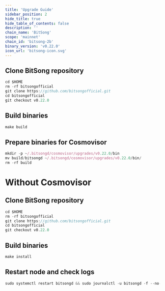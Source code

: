 ```yaml
---
title: 'Upgrade Guide'
sidebar_position: 2
hide_title: true
hide_table_of_contents: false
description: ''
chain_name: 'BitSong'
scope: 'mainnet'
chain_id: 'bitsong-2b'
binary_version: 'v0.22.0'
icon_url: 'bitsong-icon.svg'
---
```



<PageTitle
  iconUrl="img/bitsong-icon.svg"
  title="BitSong Upgrade Guide"
  chainId="bitsong-2b"
  version="v0.22.0"
/>

## Clone BitSong repository

```js
cd $HOME
rm -rf bitsongofficial
git clone https://github.com/bitsongofficial.git
cd bitsongofficial
git checkout v0.22.0
```

## Build binaries

```js
make build
```

## Prepare binaries for Cosmovisor

```js
mkdir -p ~/.bitsongd/cosmovisor/upgrades/v0.22.0/bin
mv build/bitsongd ~/.bitsongd/cosmovisor/upgrades/v0.22.0/bin/
rm -rf build
```

# Without Cosmovisor

## Clone BitSong repository

```js
cd $HOME
rm -rf bitsongofficial
git clone https://github.com/bitsongofficial.git
cd bitsongofficial
git checkout v0.22.0
```

## Build binaries

```js
make install
```

## Restart node and check logs

```js
sudo systemctl restart bitsongd && sudo journalctl -u bitsongd -f --no-hostname -o cat
```
